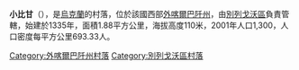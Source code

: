 {{coord|48|16|18|N|22|34|42|E|scale:30000|display=title}}

'''小比甘'''（{{lang-uk|Мала Бийгань}}），是[[烏克蘭|烏克蘭]]的村落，位於該國西部[[外喀爾巴阡州|外喀爾巴阡州]]，由[[別列戈沃區|別列戈沃區]]負責管轄，始建於1335年，面積1.88平方公里，海拔高度110米，2001年人口1,300，人口密度每平方公里693.33人。

{{DEFAULTSORT:Мала Бийгань}}

[[Category:外喀爾巴阡州村落|Category:外喀爾巴阡州村落]]
[[Category:別列戈沃區村落|Category:別列戈沃區村落]]


{{Zakarpattia-geo-stub}}